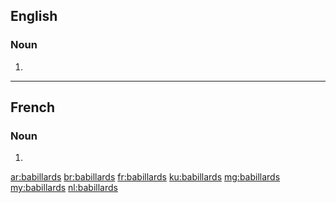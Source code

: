 ==English==

===Noun===
{{head|en}}

# {{plural of|babillard}}

----

==French==

===Noun===
{{head|fr|plural}} {{m-p}}

# {{plural of|babillard|lang=fr}}

[[ar:babillards]]
[[br:babillards]]
[[fr:babillards]]
[[ku:babillards]]
[[mg:babillards]]
[[my:babillards]]
[[nl:babillards]]